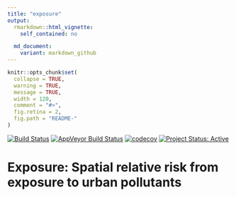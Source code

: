 ```yaml
---
title: "exposure"
output:
  rmarkdown::html_vignette:
    self_contained: no

  md_document:
    variant: markdown_github
---
```


<!-- README.md is generated from README.Rmd. Please edit that file -->

```r
knitr::opts_chunk$set(
  collapse = TRUE,
  warning = TRUE,
  message = TRUE,
  width = 120,
  comment = "#>",
  fig.retina = 2,
  fig.path = "README-"
)
```

[![Build Status](https://travis-ci.org/ATFutures/exposure.svg)](https://travis-ci.org/ATFutures/exposure) 
[![AppVeyor Build Status](https://ci.appveyor.com/api/projects/status/github/ATFutures/exposure?branch=master&svg=true)](https://ci.appveyor.com/project/ATFutures/exposure)
[![codecov](https://codecov.io/gh/ATFutures/exposure/branch/master/graph/badge.svg)](https://codecov.io/gh/ATFutures/exposure)
[![Project Status: Active](http://www.repostatus.org/badges/latest/concept.svg)](http://www.repostatus.org/#concept)

# Exposure: Spatial relative risk from exposure to urban pollutants
